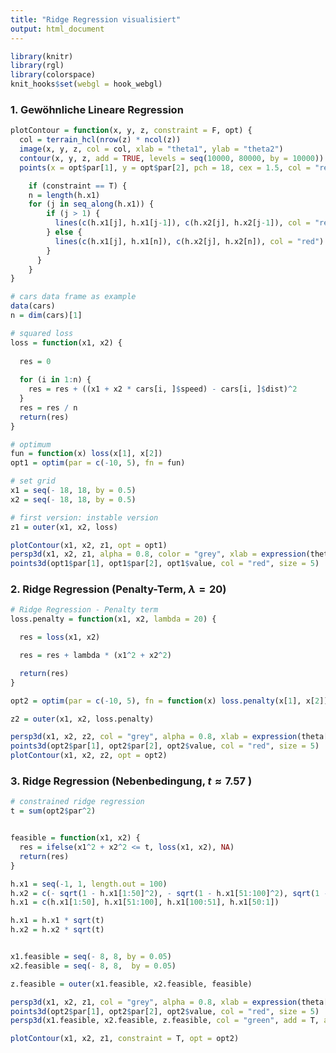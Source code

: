 ```yaml
---
title: "Ridge Regression visualisiert"
output: html_document
---
```


```r
library(knitr)
library(rgl)
library(colorspace)
knit_hooks$set(webgl = hook_webgl)
```

\newline\newline

\newline\newline

\newline\newline

### 1. Gewöhnliche Lineare Regression

```r
plotContour = function(x, y, z, constraint = F, opt) {
  col = terrain_hcl(nrow(z) * ncol(z))
  image(x, y, z, col = col, xlab = "theta1", ylab = "theta2")
  contour(x, y, z, add = TRUE, levels = seq(10000, 80000, by = 10000))
  points(x = opt$par[1], y = opt$par[2], pch = 18, cex = 1.5, col = "red")

    if (constraint == T) {
    n = length(h.x1)
    for (j in seq_along(h.x1)) {
        if (j > 1) {
          lines(c(h.x1[j], h.x1[j-1]), c(h.x2[j], h.x2[j-1]), col = "red")
        } else {
          lines(c(h.x1[j], h.x1[n]), c(h.x2[j], h.x2[n]), col = "red")
        }
      }
    }
}
```



```r
# cars data frame as example
data(cars)
n = dim(cars)[1]

# squared loss
loss = function(x1, x2) {
  
  res = 0
  
  for (i in 1:n) {
    res = res + ((x1 + x2 * cars[i, ]$speed) - cars[i, ]$dist)^2
  }
  res = res / n
  return(res)
}

# optimum
fun = function(x) loss(x[1], x[2])
opt1 = optim(par = c(-10, 5), fn = fun)

# set grid
x1 = seq(- 18, 18, by = 0.5)
x2 = seq(- 18, 18, by = 0.5)

# first version: instable version 
z1 = outer(x1, x2, loss)

plotContour(x1, x2, z1, opt = opt1)
persp3d(x1, x2, z1, alpha = 0.8, color = "grey", xlab = expression(theta[1]), ylab = expression(theta[2]), zlab = "Loss")
points3d(opt1$par[1], opt1$par[2], opt1$value, col = "red", size = 5)
```


### 2. Ridge Regression (Penalty-Term, $\lambda = 20$)

```r
# Ridge Regression - Penalty term
loss.penalty = function(x1, x2, lambda = 20) {

  res = loss(x1, x2)

  res = res + lambda * (x1^2 + x2^2)

  return(res)
}

opt2 = optim(par = c(-10, 5), fn = function(x) loss.penalty(x[1], x[2]))

z2 = outer(x1, x2, loss.penalty)

persp3d(x1, x2, z2, col = "grey", alpha = 0.8, xlab = expression(theta[1]), ylab = expression(theta[2]), zlab = "Loss")
points3d(opt2$par[1], opt2$par[2], opt2$value, col = "red", size = 5)
plotContour(x1, x2, z2, opt = opt2)
```


### 3. Ridge Regression (Nebenbedingung, $t \approx 7.57$ )

```r
# constrained ridge regression
t = sum(opt2$par^2)


feasible = function(x1, x2) {
  res = ifelse(x1^2 + x2^2 <= t, loss(x1, x2), NA)
  return(res)
}

h.x1 = seq(-1, 1, length.out = 100)
h.x2 = c(- sqrt(1 - h.x1[1:50]^2), - sqrt(1 - h.x1[51:100]^2), sqrt(1 - h.x1[100:51]^2), sqrt(1 - h.x1[50:1]^2))
h.x1 = c(h.x1[1:50], h.x1[51:100], h.x1[100:51], h.x1[50:1])

h.x1 = h.x1 * sqrt(t)
h.x2 = h.x2 * sqrt(t)


x1.feasible = seq(- 8, 8, by = 0.05)
x2.feasible = seq(- 8, 8,  by = 0.05)

z.feasible = outer(x1.feasible, x2.feasible, feasible)

persp3d(x1, x2, z1, col = "grey", alpha = 0.8, xlab = expression(theta[1]), ylab = expression(theta[2]), zlab = "Loss")
points3d(opt2$par[1], opt2$par[2], opt2$value, col = "red", size = 5)
persp3d(x1.feasible, x2.feasible, z.feasible, col = "green", add = T, alpha = 0.5)

plotContour(x1, x2, z1, constraint = T, opt = opt2)
```







